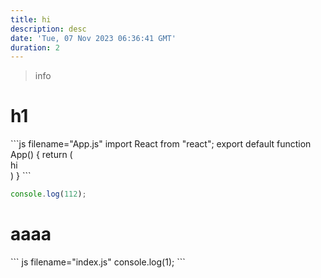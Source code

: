 ```yaml
---
title: hi
description: desc
date: 'Tue, 07 Nov 2023 06:36:41 GMT'
duration: 2
---
```


> info

# h1

<Sandpack template="react">
```js filename="App.js"
import React from "react";
export default function App() {
  return (
    <div>hi</div>
  )
}
```

```js filename="t.js"
console.log(112);
```

</Sandpack>

# aaaa

<Sandpack>
``` js filename="index.js"
console.log(1);
```
</Sandpack>
